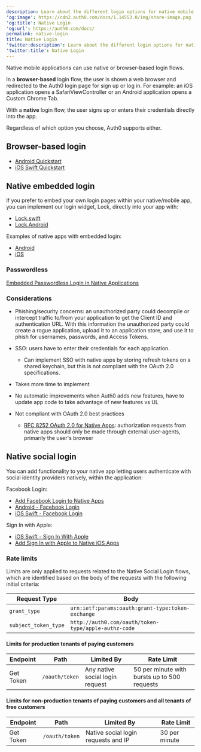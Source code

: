 ```yaml
---
description: Learn about the different login options for native mobile applications.
'og:image': https://cdn2.auth0.com/docs/1.14553.0/img/share-image.png
'og:title': Native Login
'og:url': https://auth0.com/docs/
permalink: native-login
title: Native Login
'twitter:description': Learn about the different login options for native mobile applications.
'twitter:title': Native Login
---
```

Native mobile applications can use native or browser-based login flows.

In a **browser-based** login flow, the user is shown a web browser and redirected to the Auth0 login page for sign up or log in. For example: an iOS application opens a SafariViewController or an Android application opens a Custom Chrome Tab.

With a **native** login flow, the user signs up or enters their credentials directly into the app.

Regardless of which option you choose, Auth0 supports either.

## Browser-based login

* [Android Quickstart](/quickstart/native/android)
* [iOS Swift Quickstart](/quickstart/native/ios-swift)

## Native embedded login

If you prefer to embed your own login pages within your native/mobile app, you can implement our login widget, Lock, directly into your app with:

* [Lock.swift](/libraries/lock-swift)
* [Lock.Android](/libraries/lock-android)

Examples of native apps with embedded login:

* [Android](https://github.com/auth0-samples/auth0-android-sample/tree/embedded-login)
* [iOS](https://github.com/auth0-samples/auth0-ios-swift-sample/tree/embedded-login/01-Embedded-Login)

### Passwordless

[Embedded Passwordless Login in Native Applications](/authenticate/passwordless/implement-login/embedded-login/native)

### Considerations

* Phishing/security concerns: an unauthorized party could decompile or intercept traffic to/from your application to get the <Tooltip tip="Client ID: Identification value given to your registered resource from Auth0." cta="View Glossary" href="/glossary?term=Client+ID">Client ID</Tooltip> and authentication URL. With this information the unauthorized party could create a rogue application, upload it to an application store, and use it to phish for usernames, passwords, and <Tooltip tip="Access Token: Authorization credential, in the form of an opaque string or JWT, used to access an API." cta="View Glossary" href="/glossary?term=Access+Tokens">Access Tokens</Tooltip>.
* <Tooltip tip="Single Sign-On (SSO): Service that, after a user logs into one applicaton, automatically logs that user in to other applications." cta="View Glossary" href="/glossary?term=SSO">SSO</Tooltip>: users have to enter their credentials for each application.

  + Can implement SSO with native apps by storing refresh tokens on a shared keychain, but this is not compliant with the OAuth 2.0 specifications.
* Takes more time to implement
* No automatic improvements when Auth0 adds new features, have to update app code to take advantage of new features vs UL
* Not compliant with <Tooltip tip="OAuth 2.0: Authorization framework that defines authorization protocols and workflows." cta="View Glossary" href="/glossary?term=OAuth+2.0">OAuth 2.0</Tooltip> best practices

  + [RFC 8252 OAuth 2.0 for Native Apps](https://tools.ietf.org/html/rfc8252): authorization requests from native apps should only be made through external user-agents, primarily the user's browser

## Native social login

You can add functionality to your native app letting users authenticate with social <Tooltip tip="Identity Provider (IdP): Service that stores and manages digital identities." cta="View Glossary" href="/glossary?term=identity+providers">identity providers</Tooltip> natively, within the application:

Facebook Login:

* [Add Facebook Login to Native Apps](/authenticate/identity-providers/social-identity-providers/facebook-native)
* [Android - Facebook Login](/quickstart/native/android-facebook-login)
* [iOS Swift - Facebook Login](/quickstart/native/ios-swift)

Sign In with Apple:

* [iOS Swift - Sign In With Apple](/quickstart/native/ios-swift)
* [Add Sign In with Apple to Native iOS Apps](/authenticate/identity-providers/social-identity-providers/apple-native)

### Rate limits

Limits are only applied to requests related to the Native Social Login flows, which are identified based on the body of the requests with the following initial criteria:

<table class="table"><thead>
<tr>
<th>Request Type</th>
<th>Body</th>
</tr>
</thead>
<tbody>
<tr>
<td><code>grant_type</code></td>
<td><code>urn:ietf:params:oauth:grant-type:token-exchange</code></td>
</tr>
<tr>
<td><code>subject_token_type</code></td>
<td><code>http://auth0.com/oauth/token-type/apple-authz-code</code></td>
</tr>
</tbody>
</table>

#### Limits for production tenants of paying customers

<table class="table"><thead>
<tr>
<th>Endpoint</th>
<th>Path</th>
<th>Limited By</th>
<th>Rate Limit</th>
</tr>
</thead>
<tbody>
<tr>
<td>Get Token</td>
<td><code>/oauth/token</code></td>
<td>Any native social login request</td>
<td>50 per minute with bursts up to 500 requests</td>
</tr>
</tbody>
</table>

#### Limits for non-production tenants of paying customers and all tenants of free customers

<table class="table"><thead>
<tr>
<th>Endpoint</th>
<th>Path</th>
<th>Limited By</th>
<th>Rate Limit</th>
</tr>
</thead>
<tbody>
<tr>
<td>Get Token</td>
<td><code>/oauth/token</code></td>
<td>Native social login requests and IP</td>
<td>30 per minute</td>
</tr>
</tbody>
</table>